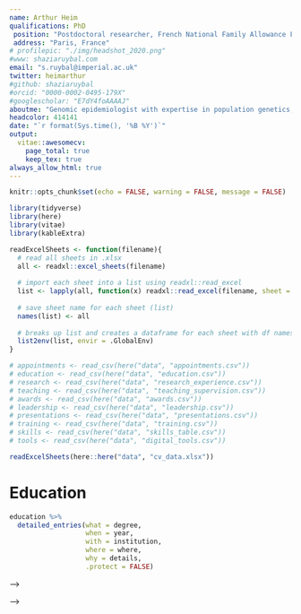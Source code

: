 ```yaml
---
name: Arthur Heim
qualifications: PhD
 position: "Postdoctoral researcher, French National Family Allowance Fund (Cnaf)"
 address: "Paris, France"
# profilepic: "./img/headshot_2020.png"
#www: shaziaruybal.com
email: "s.ruybal@imperial.ac.uk"
twitter: heimarthur
#github: shaziaruybal
#orcid: "0000-0002-0495-179X"
#googlescholar: "E7dY4foAAAAJ"
aboutme: "Genomic epidemiologist with expertise in population genetics, bioinformatics, and epidemiology. I'm interested in combining these approaches to population-based studies of infectious diseases, particularly malaria, and more recently COVID-19. My work has involved international collaborations in West Africa, Asia-Pacific and the Americas, and spans applied epidemiology and capacity-building in the field, to genetics and genomics in the lab, to the downstream analytics using advanced approaches and digital tools. I am an avid `R` user for data processing, visualization, communication, reports/dashboards, shiny web applications and am passionate about open science and the development of digital tools for research."
headcolor: 414141
date: "`r format(Sys.time(), '%B %Y')`"
output: 
  vitae::awesomecv:
    page_total: true
    keep_tex: true
always_allow_html: true
---
```


```r
knitr::opts_chunk$set(echo = FALSE, warning = FALSE, message = FALSE)

library(tidyverse)
library(here)
library(vitae)
library(kableExtra)
```

```r
readExcelSheets <- function(filename){
  # read all sheets in .xlsx 
  all <- readxl::excel_sheets(filename)
  
  # import each sheet into a list using readxl::read_excel
  list <- lapply(all, function(x) readxl::read_excel(filename, sheet = x))
  
  # save sheet name for each sheet (list)
  names(list) <- all
  
  # breaks up list and creates a dataframe for each sheet with df names matching sheet names
  list2env(list, envir = .GlobalEnv)
}
```

```r
# appointments <- read_csv(here("data", "appointments.csv"))
# education <- read_csv(here("data", "education.csv"))
# research <- read_csv(here("data", "research_experience.csv"))
# teaching <- read_csv(here("data", "teaching_supervision.csv"))
# awards <- read_csv(here("data", "awards.csv"))
# leadership <- read_csv(here("data", "leadership.csv"))
# presentations <- read_csv(here("data", "presentations.csv"))
# training <- read_csv(here("data", "training.csv"))
# skills <- read_csv(here("data", "skills_table.csv"))
# tools <- read_csv(here("data", "digital_tools.csv"))

readExcelSheets(here::here("data", "cv_data.xlsx"))
```



<!-- ```{r eval=FALSE, include=FALSE} -->
<!-- # To update CV on my website, run the following code in the console: -->
<!-- # rmarkdown::render("cv-vitae/cv-vitae.Rmd", output_file = "~/Documents/SR/website-apero/static/files/cv-vitae.pdf") -->
<!-- ``` -->

<!-- # Current Appointments -->
<!-- ```{r} -->
<!-- appointments %>%  -->
<!--   filter(include == "yes") %>%  -->
<!--   detailed_entries(what = role, -->
<!--                    when = glue::glue("{start_date}--{end_date}"), -->
<!--                    with = institution, -->
<!--                    where = where, -->
<!--                    why = details, -->
<!--                    .protect = FALSE) -->
<!-- ``` -->

# Education
```r
education %>%
  detailed_entries(what = degree,
                   when = year,
                   with = institution,
                   where = where,
                   why = details,
                   .protect = FALSE)
```

<!-- Research Experience -->
<!-- ==================================================== -->
<!-- ```{r} -->
<!-- research %>% -->
<!--   detailed_entries(what = role, -->
<!--                    when = dates, #glue::glue("{start_date}--{end_date}"), -->
<!--                    with = institution, -->
<!--                    where = where, -->
<!--                    why = details, -->
<!--                    .protect = FALSE) -->
<!-- ``` -->

<!-- <!-- \newpage --> -->
<!-- # Teaching and Supervision -->
<!-- \footnotesize -->
<!-- In addition to the formal supervision roles listed below, I am also actively involved in the supervision, mentorship and capacity-building of researcher officers and technical staff in partner institutions in Indonesia, Papua New Guinea and Ecuador. I am also serving on 2 PhD committees at the University of Melbourne.  -->

<!-- \normalsize -->
<!-- ```{r} -->
<!-- teaching %>% -->
<!--   detailed_entries(what = institution, -->
<!--                    when = dates, #glue::glue("{start_date}--{end_date}"), -->
<!--                    with = role, -->
<!--                    where = where, -->
<!--                    why = details, -->
<!--                    .protect = FALSE) -->
<!-- ``` -->

<!-- # Leadership, Service & Community Engagement -->
<!-- \footnotesize -->
<!-- *Manuscript peer-review*: Nature Communications (1), Journal of Infectious Diseases (1), PLOS Genetics (1), Malaria Journal (2), International Journal for Parasitology (1), Frontiers in Genetics (2), Infection, Genetics and Evolution (1), Scientific Reports (2), Annals of Global Health (1) -->
<!-- \normalsize -->
<!-- ```{r} -->
<!-- leadership %>% -->
<!--   detailed_entries(what = glue::glue("\\textbf{<role>}: <institution> (<where>)", -->
<!--                                      .open = "<", .close = ">"), -->
<!--                    why = details, -->
<!--                    when = dates, #glue::glue("{start_date}--{end_date}"),  -->
<!--                    .protect = FALSE) -->

<!-- # leadership <- leadership %>% mutate(details = replace_na(details, " ")) -->

<!-- # leadership %>% -->
<!-- #   brief_entries(what = glue::glue("\\textbf{<role>} \\textit{(<institution>)}. <details>", .open = "<", .close = ">"), -->
<!-- #                 when = dates, .protect = FALSE) -->
<!-- ``` -->

<!-- \newpage -->
<!-- # Additional training and professional development -->
<!-- ```{r} -->
<!-- training %>% -->
<!--   brief_entries(what = glue::glue("\\textbf{<training>} (<institution>)", .open = "<", .close = ">"), -->
<!--                 when = year,  -->
<!--                 .protect = FALSE) -->
<!-- ``` -->

<!-- # Skills -->
<!-- ```{r} -->
<!-- # skills <- read_csv(here("data", "skills.csv")) -->
<!-- # skills %>% -->
<!-- #   detailed_entries(with = type, -->
<!-- #                    why = skill) -->
<!-- #  -->
<!-- skills %>% -->
<!--   kable(booktabs = TRUE, format = "latex") %>% -->
<!--   kable_styling(full_width = F, font_size = 8, latex_options = "hold_position") %>% -->
<!--   row_spec(0, bold = T) -->
<!-- ``` -->

<!-- <!-- \newpage --> 
<!-- # Awards and Funding -->
<!-- ```{r} -->
<!-- # awards %>%  -->
<!-- #   detailed_entries(what = institution, -->
<!-- #                    when = year, -->
<!-- #                    with = award, -->
<!-- #                    why = details) -->

<!-- # need to manually slice awards df for now to avoid massive page break -->
<!-- awards %>% -->
<!--   slice(1:11) %>%  -->
<!--   brief_entries(glue::glue("\\textbf{<award>} (<institution>): <details>", .open = "<", .close = ">"), -->
<!--                 paste0(year, "\\newline~\\newline"), .protect = FALSE) -->
<!-- ``` -->

<!-- \newpage -->
<!-- ```{r} -->
<!-- awards %>% -->
<!--   slice(12:n()) %>%  -->
<!--   brief_entries(glue::glue("\\textbf{<award>} (<institution>): <details>", .open = "<", .close = ">"), -->
<!--                 paste0(year, "\\newline~\\newline"), .protect = FALSE) -->
<!-- ``` -->

<!-- # Publications -->
<!-- \footnotesize -->
<!-- ```{r} -->
<!-- # did not like this format so will add manually for now -->
<!-- # bibliography_entries(here("data", "papers.bib"))  -->
<!-- ``` -->

<!-- *indicates equal contribution -->

<!-- \setlength{\leftskip}{0cm} -->
<!-- **2023** -->

<!-- \setlength{\leftskip}{1cm} -->
<!-- Wei, H., Angrisano, F., Eriksson, E., Mazhari, R., Van, H., Zheng, S., Center, R., Boo, I., McMahon, J., Lau, J., Kiernan-Walker, N., **Ruybal-Pesántez, S.,** Mueller, I., Robinson, L. J., Anderson, D., Drummer, H. (2023). *Serological assays to measure dimeric IgA antibodies in SARS-CoV-2 infections.* Immunology & Cell Biology. http://doi.org/10.1111/imcb.12682  -->

<!-- Tiedje, K. E., Zhan, Q., **Ruybal‐Pesántez, S.**, Tonkin-Hill, G., He, Q., Tan, M.H., Argyropoulos, D. C., Deed, S. L., Ghansah, A., Bangre, O., Oduro, A.R., Koram, K. A., Pascual, M. & Day, K. P.(2023, *pre-print*). *Measuring changes in Plasmodium falciparum census population size in response to sequential malaria control interventions.* medRxiv. https://doi.org/10.1101/2023.05.18.23290210 -->

<!-- Eriksson, E.M., Hart, A., Forde, M., Foroughi, S., Kiernan-Walker, N., MAzhari, R., Lucas, E.C., Margetts, M., Farchione, A., Sheerin, D., Ashdown, G., Evans, R., Chen, C., **Ruybal‐Pesántez, S.**, Conway, E., Barrios, M.H., Cornish, J., Edmonds, M., Henneken, L.M., Ioannidis, L.J., Olechnowicz, S.W.Z., Munnings, R.B., Groom, J. R., Hansen, D.S., Bowden, R., Coussens, A.K., Tye-Din, J.A., Bryan, V.L., Mueller, I. (2023, *pre-print*). *Cohort Profile: A longitudinal Victorian COVID-19 cohort (COVID PROFILE).* medRxiv. https://doi.org/10.1101/2023.04.27.23289157 -->

<!-- **Ruybal‐Pesántez, S.**, Sáenz, F.S., Deed, S. L., Johnson, E. K., Larremore, D. B., Vera-Arias, C. A., Tiedje, K. E., Day, K. P. (2023). *Molecular epidemiology of continued Plasmodium falciparum disease transmission after an outbreak in Ecuador.* Frontiers in Tropical Diseases. https://doi.org/10.3389/fitd.2023.1085862 -->

<!-- Mazhari, R., Takashima, E., Longley, R.J., **Ruybal‐Pesántez, S.**, White, M. T., Kanoi, B. N., Nagaoka, H., Kiniboro, B., Siba, P., Tsuboi, T., Mueller, I. (2023). *Identification of novel Plasmodium vivax proteins associated with protection against clinical malaria.* Frontiers in Cellular and Infection Microbiology (Biology and Pathogenicity of Non-falciparum Malaria - Vol II Research Topic). https://doi.org/10.3389/fcimb.2023.1076150 -->

<!-- \setlength{\leftskip}{0cm} -->
<!-- **2022** -->

<!-- \setlength{\leftskip}{1cm} -->
<!-- Tiedje, K. E., Oduro, A. R., Bangre O., Amenga‐Etego, L., Dadzie, S. K., Appawu, M. A., Frempong, K., Asoala, V., **Ruybal‐Pesántez, S.**, Narh, C. A., Deed, S. L., Argyropoulos, D. C., Ghansah, A., Agyei, S. A., Segbaya, S., Desewu, K., Williams, I., Simpson, J. A., Malm, K., Pascual, M., Koram, K. A.,  & Day, K. P. (2022). *Indoor residual spraying with a non-pyrethroid insecticide reduces the reservoir of Plasmodium falciparum in a high-transmission area in northern Ghana.* PLOS Global Public Health. https://doi.org/10.1371/journal.pgph.0000285  -->

<!-- Charnaud, S., Munro, J., Semenec, L., Mazhari, R., Brewster, J., Bourke, C., **Ruybal‐Pesántez, S.**, James, R., Lautu‐Gumal, D., Karunajeewa, H., & Mueller, I. (2022). *PacBio long‐read amplicon sequencing for scalable high‐resolution population allele typing of the complex CYP2D6 locus*. Communications Biology. https://doi.org/10.1038/s42003-022-03102-8 -->

<!-- **Ruybal‐Pesántez, S.**, Tiedje, K. E., Pilosof, S., Tonkin‐Hill, G., He, Q., Rask, T. S., Amenga‐Etego, L., Oduro, A. R., Koram, K. A., Pascual, M., & Day, K. P. (2022). *Age‐specific patterns of DBLα var diversity can explain why residents of high malaria transmission areas remain susceptible to Plasmodium falciparum blood stage infection throughout life.* International Journal for Parasitology. https://doi.org/10.1016/j.ijpara.2021.12.001 -->

<!-- \setlength{\leftskip}{2cm} -->
<!--   **- This work was featured on the Herminthology #WomenBehindTheWork initiative \href{https://facebook.com/102760015458811/posts/151514423916703/?d=n}{\faExternalLink}** -->

<!-- \setlength{\leftskip}{1cm} -->
<!-- Feng, Q., Tiedje, K. E., **Ruybal‐Pesántez, S.**, Tonkin‐Hill, G., Duffy, M. F., Day, K. P., Shim, H., & Chan, Y. (2022). *An accurate method for identifying recent recombinants from unaligned sequences.* Bioinformatics. https://doi.org/10.1093/bioinformatics/btac012 -->

<!-- \setlength{\leftskip}{0cm} -->
<!-- **2021**  -->

<!-- \setlength{\leftskip}{1cm} -->
<!-- **Ruybal‐Pesántez, S.**, Sáenz, F., Deed, S. L., Johnson, E. K., Larremore, D. B., Vera-Arias, C. A., Tiedje, K. E. & Day, K. P. (2021, *pre-print*). *Clinical malaria incidence following an outbreak in Ecuador was predominantly associated with Plasmodium falciparum with recombinant variant antigen gene repertoires.* medRxiv. https://doi.org/10.1101/2021.04.12.21255093 -->

<!-- Mazhari, R., **Ruybal‐Pesántez, S.**, Angrisano, F., Kiernan‐Walker, N., Hyslop, S., Longley, R. J., Bourke, C., Chen, C., Williamson, D. A., Robinson, L. J., Mueller, I., & Eriksson, E. M. (2021). *SARS‐CoV‐2 Multi‐Antigen Serology Assay*. Methods and Protocols, 4(4), 72. https://doi.org/10.3390/mps4040072 -->

<!-- Argyropoulos, D. C.* , **Ruybal‐Pesántez, S.*** , Deed, S. L., Oduro, A. R., Dadzie, S. K., Appawu, M. A., Asoala, V., Pascual, M., Koram, K. A., Day, K. P., & Tiedje, K. E. (2021). *The impact of indoor residual spraying on Plasmodium falciparum microsatellite variation in an area of high seasonal malaria transmission in Ghana, West Africa*. Molecular Ecology, 30(16), 3974–3992. https://doi.org/10.1111/mec.16029 -->

<!-- \setlength{\leftskip}{2cm} -->
<!--   **- This work was chosen by the editors to be featured in the Molecular Ecology blog \href{https://molecularecologyblog.com/2021/09/01/interview-with-the-authors-does-indoor-spraying-alter-the-genetic-diversity-of-malaria-causing-parasites-and-what-does-this-mean-for-long-term-control/}{\faExternalLink}** -->

<!-- \setlength{\leftskip}{1cm} -->
<!-- Tonkin‐Hill, G., **Ruybal‐Pesántez, S.**, Tiedje, K. E., Rougeron, V., Duffy, M. F., Zakeri, S., Pumpaibool, T., Harnyuttanakorn, P., Branch, O. H., Ruiz‐Mesía, L., Rask, T. S., Prugnolle, F., Papenfuss, A. T., Chan, Y., & Day, K. P. (2021). *Evolutionary analyses of the major variant surface antigen‐encoding genes reveal population structure of Plasmodium falciparum within and between continents*. PLOS Genetics, 17(2), e1009269. https://doi.org/10.1371/journal.pgen.1009269 -->

<!-- \setlength{\leftskip}{2cm} -->
<!--   **- This work was chosen by the editors to be featured with an accompanying Perspectives piece \href{https://doi.org/10.1371/journal.pgen.1009344}{\faExternalLink}** -->


<!-- \setlength{\leftskip}{0cm} -->
<!-- **2020** -->

<!-- \setlength{\leftskip}{1cm} -->
<!-- Narh, C. A., Ghansah, A., Duffy, M. F., **Ruybal‐Pesántez, S.**, Onwona, C. O., Oduro, A. R., Koram, K. A., Day, K. P.* , & Tiedje, K. E.* (2020). *Evolution of antimalarial drug resistance markers in the reservoir of Plasmodium falciparum infections in the Upper East Region of Ghana*. The Journal of Infectious Diseases. https://doi.org/10.1093/infdis/jiaa286 -->

<!-- \setlength{\leftskip}{0cm} -->
<!-- **2019** -->

<!-- \setlength{\leftskip}{1cm} -->
<!-- Pilosof, S., He, Q., Tiedje, K. E., **Ruybal‐Pesántez, S.**, Day, K. P., & Pascual, M. (2019). *Competition for hosts modulates vast antigenic diversity to generate persistent strain structure in Plasmodium falciparum.* PLOS Biology, 17(6), e3000336. https://doi.org/10.1371/journal.pbio.3000336 -->

<!-- \setlength{\leftskip}{0cm} -->
<!-- **2018** -->

<!-- \setlength{\leftskip}{1cm} -->
<!-- He, Q., Pilosof, S., Tiedje, K. E., **Ruybal‐Pesántez, S.**, Artzy‐Randrup, Y., Baskerville, E. B., Day, K. P., & Pascual, M. (2018). *Networks of genetic similarity reveal non‐neutral processes shape strain structure in Plasmodium falciparum*. Nature Communications, 9(1), 1817. https://doi.org/10.1038/s41467-018-04219-3 -->

<!-- Rorick, M. M., Artzy‐Randrup, Y., **Ruybal‐Pesántez, S.**, Tiedje, K. E., Rask, T. S., Oduro, A., Ghansah, A., Koram, K., Day, K. P., & Pascual, M. (2018). *Signatures of competition and strain structure within the major blood‐stage antigen of Plasmodium falciparum in a local community in Ghana*. Ecology and Evolution, 8(7), 3574–3588. https://doi.org/10.1002/ece3.3803 -->

<!-- \setlength{\leftskip}{0cm} -->
<!-- **2017** -->

<!-- \setlength{\leftskip}{1cm} -->
<!-- **Ruybal‐Pesántez, S.**, Tiedje, K. E., Rorick, M. M., Amenga‐Etego, L., Ghansah, A., Oduro, A. R., Koram, K. A., & Day, K. P. (2017). *Lack of Geospatial Population Structure Yet Significant Linkage Disequilibrium in the Reservoir of Plasmodium falciparum in Bongo District, Ghana*. The American Journal of Tropical Medicine and Hygiene, 97(4), 1180–1189. https://doi.org/10.4269/ajtmh.17-0119 -->

<!-- **Ruybal‐Pesántez, S.*** , Tiedje, K. E.* , Tonkin‐Hill, G., Rask, T. S., Kamya, M. R., Greenhouse, B., Dorsey, G., Duffy, M. F., & Day, K. P. (2017). *Population genomics of virulence genes of Plasmodium falciparum in clinical isolates from Uganda*. Scientific Reports, 7(1), 11810. https://doi.org/10.1038/s41598-017-11814-9 -->

<!-- \setlength{\leftskip}{0cm} -->

<!-- <!-- \newpage --> -->
<!-- # Digital tools -->
<!-- \footnotesize -->
<!-- For other non-traditional academic contributions, I have also developed several `R Shiny` web applications to support COVID-19 surveillance efforts and `R flexdashboard` for real-time updates and data visualization of both programmatic/operational aspects and preliminary epidemiological trends as part of the coordination of population-based field studies. [Check out my GitHub \faExternalLink](https://github.com/shaziaruybal) -->
<!-- ```{r} -->
<!-- tools %>% -->
<!--   detailed_entries(what = authors, -->
<!--                    when = year, -->
<!--                    with = tool, -->
<!--                    why = details, -->
<!--                    .protect = FALSE) -->

<!-- # tools %>%  -->
<!-- #   brief_entries(glue::glue("\\textbf{<tool>}, (Authors: <authors>): <details>", .open = "<", .close = ">"), -->
<!-- #                 paste0(year, "\\newline~\\newline"), .protect = FALSE) -->
<!-- ``` -->

<!-- <!-- \newpage --> 
<!-- # Selected presentations -->
<!-- \footnotesize -->
<!-- I have participated in oral and poster presentations at >20 conferences (15 international, 5 national; 6 travel awards).  -->
<!-- ```{r} -->
<!-- presentations <- presentations %>% filter(include == "yes") -->

<!-- presentations %>% -->
<!--   brief_entries(glue::glue("\\textbf{<topic>}, <where>", .open = "<", .close = ">"), -->
<!--                 paste0(year, "\\newline~\\newline"),  -->
<!--                 .protect = FALSE) -->
<!-- ``` -->
